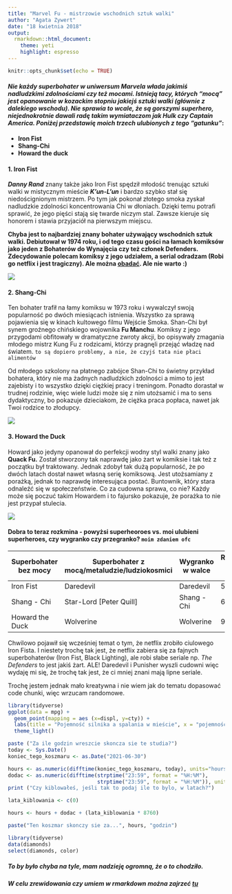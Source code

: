 ---
title: "Marvel Fu - mistrzowie wschodnich sztuk walki"
author: "Agata Zywert"
date: "18 kwietnia 2018"
output:
  rmarkdown::html_document:
    theme: yeti
    highlight: espresso
---

```{r setup, include=FALSE}
knitr::opts_chunk$set(echo = TRUE)
```



#### _**Nie każdy superbohater w uniwersum Marvela włada jakimiś nadludzkimi zdolnościami czy też mocami. Istnieją tacy, których "mocą" jest opanowanie w kozackim stopniu jakiejś sztuki walki (głównie z dalekiego wschodu). Nie sprawia to wcale, że są gorszymi superhero, niejednokrotnie dawali radę takim wymiataczom jak Hulk czy Captain America. Poniżej przedstawię moich trzech ulubionych z tego "gatunku"**_:

* **Iron Fist**
* **Shang-Chi**
* **Howard the duck**

#### **1. Iron Fist**


_**Danny Rand**_ znany także jako Iron Fist spędził młodość trenując sztuki walki w mistycznym mieście _**K’un-L’un**_ i bardzo szybko stał się niedoścignionym mistrzem. Po tym jak pokonał złotego smoka zyskał nadludzkie zdolności koncentrowania Chi w dłoniach. Dzięki temu potrafi sprawić, że jego pięści stają się twarde niczym stal. Zawsze kieruje się honorem i stawia przyjaciół na pierwszym miejscu.

**Chyba jest to najbardziej znany bohater używający wschodnich sztuk walki. Debiutował w 1974 roku, i od tego czasu gości na łamach komiksów jako jeden z Bohaterów do Wynajęcia czy też członek Defenders. Zdecydowanie polecam komiksy z jego udziałem, a serial odradzam (Robi go netflix i jest tragiczny). Ale można [obadać](https://www.youtube.com/watch?v=f9OKL5no-S0). Ale nie warto :)**


![](https://vignette.wikia.nocookie.net/marveldatabase/images/6/61/Iron_Fist_Vol_1_1.jpg/revision/latest?cb=20080816173555)



#### **2. Shang-Chi**

Ten bohater trafił na łamy komiksu w 1973 roku i wywalczył swoją popularność po dwóch miesiącach istnienia. Wszystko za sprawą pojawienia się w kinach kultowego filmu Wejście Smoka. Shan-Chi był synem groźnego chińskiego wojownika **Fu Manchu**. Komiksy z jego przygodami obfitowały w dramatyczne zwroty akcji, bo opisywały zmagania młodego mistrz Kung Fu z rodzicami, którzy pragnęli przejąć władzę nad światem. `to są dopiero problemy, a nie, że czyjś tata nie płaci alimentów`

Od młodego szkolony na płatnego zabójce Shan-Chi to świetny przykład bohatera, który nie ma żadnych nadludzkich zdolności a mimo to jest zajebisty i to wszystko dzięki ciężkiej pracy i treningom. Ponadto dorastał w trudnej rodzinie, więc wiele ludzi może się z nim utożsamić i ma to sens dydaktyczny, bo pokazuje dzieciakom, że ciężka praca popłaca, nawet jak Twoi rodzice to złodupcy.

![](https://upload.wikimedia.org/wikipedia/en/thumb/3/31/Shang-Chi.jpg/250px-Shang-Chi.jpg)


#### 3. **Howard the Duck**

Howard jako jedyny opanował do perfekcji wodny styl walki znany jako **Quack Fu.** Został stworzony tak naprawdę jako żart w komiksie i tak też z początku był traktowany. Jednak zdobył tak dużą popularność, że po dwóch latach dostał nawet własną serię komiksową. Jest utożsamiany z porażką, jednak to naprawdę interesująca postać. Buntownik, który stara odnaleźć się w społeczeństwie. Co za cudowna sprawa, co nie? Każdy może się poczuć takim Howardem i to fajursko pokazuje, że porażka to nie jest przypał stulecia.

![](https://i.annihil.us/u/prod/marvel/i/mg/4/00/57f54d962d353/portrait_incredible.jpg)


#### **Dobra to teraz rozkmina - powyżsi superheoroes vs. moi ulubieni superheroes, czy wygranko czy przegranko?** `moim zdaniem ofc`

| Superbohater bez mocy | Superbohater z mocą/metaludzie/ludziokosmici | Wygranko w walce | Rozrywkowośc walki w skali 0-9 |
|-----------------------|---------------------|-------------|--------------------------------|
| Iron Fist | Daredevil | Daredevil | 5 |
| Shang - Chi | Star-Lord [Peter Quill] | Shang - Chi | 6 |
| Howard the Duck | Wolverine | Wolverine | 9 |


Chwilowo pojawił się wcześniej temat o tym, że netflix zrobiło ciulowego Iron Fista. I niestety trochę tak jest, że netflix zabiera się za fajnych superbohaterów (Iron Fist, Black Lighting), ale robi słabe seriale np. _The Defenders_ to jest jakiś żart. ALE! Daredevil i Punisher wyszli cudowni więc wydaję mi się, że trochę tak jest, że ci mniej znani mają lipne seriale.

Trochę jestem jednak mało kreatywna i nie wiem jak do tematu dopasować code chunki, więc wrzucam randomowe.

```{r echo = FALSE} 
library(tidyverse)
ggplot(data = mpg) +
  geom_point(mapping = aes (x=displ, y=cty)) +
  labs(title = "Pojemność silnika a spalania w mieście", x = "pojemność", y= "spalanie w mieście") +
  theme_light()
```




```{r echo = TRUE }
paste ("Za ile godzin wreszcie skoncza sie te studia?")
today <- Sys.Date()
koniec_tego_koszmaru <- as.Date("2021-06-30")

hours <- as.numeric(difftime(koniec_tego_koszmaru, today), units="hours")
dodac <- as.numeric(difftime(strptime("23:59", format = "%H:%M"), 
                             strptime("23:59", format = "%H:%M")), units="hours")
print ("Czy kiblowałeś, jeśli tak to podaj ile to bylo, w latach?")

lata_kiblowania <- c(0) 

hours <- hours + dodac + (lata_kiblowania * 8760)

paste("Ten koszmar skonczy sie za...", hours, "godzin")
```

```{r}
library(tidyverse)
data(diamonds)
select(diamonds, color)
```

##### **To by było chyba na tyle, mam nadzieję ogromną, że o to chodziło.**
##### **W celu zrewidowania czy umiem w rmarkdown można zajrzeć [tu](https://ag1zywert.github.io/notatki/)**

